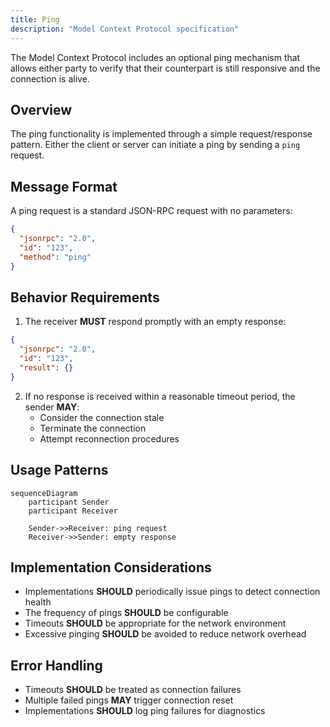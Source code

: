 ```yaml
---
title: Ping
description: "Model Context Protocol specification"
---
```



The Model Context Protocol includes an optional ping mechanism that allows either party
to verify that their counterpart is still responsive and the connection is alive.

## Overview

The ping functionality is implemented through a simple request/response pattern. Either
the client or server can initiate a ping by sending a `ping` request.

## Message Format

A ping request is a standard JSON-RPC request with no parameters:

```json
{
  "jsonrpc": "2.0",
  "id": "123",
  "method": "ping"
}
```

## Behavior Requirements

1. The receiver **MUST** respond promptly with an empty response:

```json
{
  "jsonrpc": "2.0",
  "id": "123",
  "result": {}
}
```

2. If no response is received within a reasonable timeout period, the sender **MAY**:
   - Consider the connection stale
   - Terminate the connection
   - Attempt reconnection procedures

## Usage Patterns

```mermaid
sequenceDiagram
    participant Sender
    participant Receiver

    Sender->>Receiver: ping request
    Receiver->>Sender: empty response
```

## Implementation Considerations

- Implementations **SHOULD** periodically issue pings to detect connection health
- The frequency of pings **SHOULD** be configurable
- Timeouts **SHOULD** be appropriate for the network environment
- Excessive pinging **SHOULD** be avoided to reduce network overhead

## Error Handling

- Timeouts **SHOULD** be treated as connection failures
- Multiple failed pings **MAY** trigger connection reset
- Implementations **SHOULD** log ping failures for diagnostics
